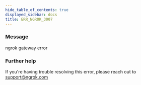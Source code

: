 ```yaml
---
hide_table_of_contents: true
displayed_sidebar: docs
title: ERR_NGROK_3007
---
```




### Message

ngrok gateway error

<ErrorDetails error="err_ngrok_3007" />

### Further help

If you're having trouble resolving this error, please reach out to [support@ngrok.com](mailto:support@ngrok.com?subject=Help%20with%20ERR_NGROK_3007)
